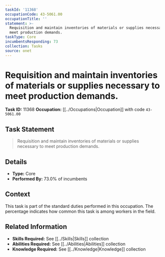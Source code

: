```yaml
---
taskId: '11368'
occupationCode: 43-5061.00
occupationTitle: ''
statement: >-
  Requisition and maintain inventories of materials or supplies necessary to
  meet production demands.
taskType: Core
incumbentsResponding: 73
collection: Tasks
source: onet
---
```

# Requisition and maintain inventories of materials or supplies necessary to meet production demands.

**Task ID:** 11368
**Occupation:** [[../Occupations|Occupation]] with code `43-5061.00`

## Task Statement

> Requisition and maintain inventories of materials or supplies necessary to meet production demands.

## Details

- **Type:** Core
- **Performed By:** 73.0% of incumbents

## Context

This task is part of the standard duties performed in this occupation. The percentage indicates how common this task is among workers in the field.

## Related Information

- **Skills Required:** See [[../Skills|Skills]] collection
- **Abilities Required:** See [[../Abilities|Abilities]] collection
- **Knowledge Required:** See [[../Knowledge|Knowledge]] collection
